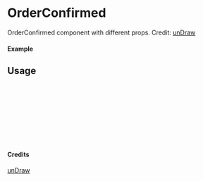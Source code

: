 
<Meta of={OrderConfirmed} title="unDraw/OrderConfirmed" />

# OrderConfirmed

OrderConfirmed component with different props.
Credit: [unDraw](https://undraw.co/illustrations)

#### Example

<Canvas of={OrderConfirmed.Primary} />

## Usage

```ts
import { OrderConfirmed } from "yadl-ui";

const Example = () => {
  return (
      <OrderConfirmed />
  );
};

export default Example;
```

#### Credits
[unDraw](https://undraw.co/illustrations)
